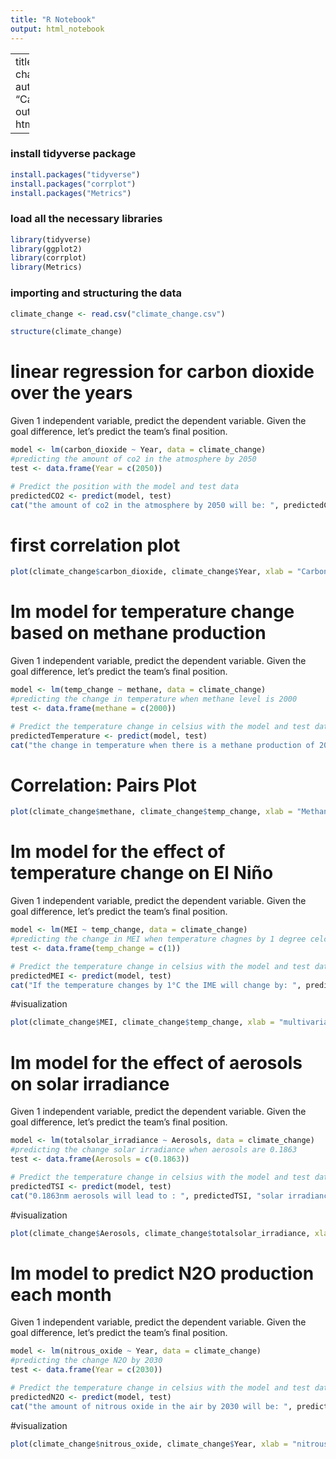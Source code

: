 ```yaml
---
title: "R Notebook"
output: html_notebook
---
```


---
title: "climate change"
author: "Carlos aybar"
output: html_notebook

---

### install tidyverse package
```r
install.packages("tidyverse")
install.packages("corrplot")
install.packages("Metrics")

```


### load all the necessary libraries
```r
library(tidyverse)
library(ggplot2)
library(corrplot)
library(Metrics)
```

### importing and structuring the data
```r
climate_change <- read.csv("climate_change.csv")

structure(climate_change)
```

# linear regression for carbon dioxide over the years
Given 1 independent variable, predict the dependent variable.
Given the goal difference, let's predict the team's final position.
```r
model <- lm(carbon_dioxide ~ Year, data = climate_change)
#predicting the amount of co2 in the atmosphere by 2050
test <- data.frame(Year = c(2050))

# Predict the position with the model and test data
predictedCO2 <- predict(model, test)
cat("the amount of co2 in the atmosphere by 2050 will be: ", predictedCO2)

```


# first correlation plot

```r
plot(climate_change$carbon_dioxide, climate_change$Year, xlab = "Carbon Dioxide (ppmv)", ylab= "Year", main = "Carbon dioxide production over the years", col = "red")
```


# lm model for temperature change based on methane production
Given 1 independent variable, predict the dependent variable.
Given the goal difference, let's predict the team's final position.
```r
model <- lm(temp_change ~ methane, data = climate_change)
#predicting the change in temperature when methane level is 2000
test <- data.frame(methane = c(2000))

# Predict the temperature change in celsius with the model and test data
predictedTemperature <- predict(model, test)
cat("the change in temperature when there is a methane production of 2000 ppmv is: ", predictedTemperature, "°C")

```
# Correlation: Pairs Plot


```r

plot(climate_change$methane, climate_change$temp_change, xlab = "Methane(ppmv)", ylab= "Temperature Change(°C)", main = "Effect methane on temperature change", col = "blue")

```
# lm model for the effect of temperature change on El Niño
Given 1 independent variable, predict the dependent variable.
Given the goal difference, let's predict the team's final position.
```r
model <- lm(MEI ~ temp_change, data = climate_change)
#predicting the change in MEI when temperature chagnes by 1 degree celcius
test <- data.frame(temp_change = c(1))

# Predict the temperature change in celsius with the model and test data
predictedMEI <- predict(model, test)
cat("If the temperature changes by 1°C the IME will change by: ", predictedMEI, "ppmv")


```

#visualization

```r
plot(climate_change$MEI, climate_change$temp_change, xlab = "multivariate El Niño Index", ylab= "Temperature Change", main = "Effect of temperature change on the intensity of an El Niño Southern Oscillation", col = "red")
```



# lm model for the effect of aerosols on solar irradiance
Given 1 independent variable, predict the dependent variable.
Given the goal difference, let's predict the team's final position.
```r
model <- lm(totalsolar_irradiance ~ Aerosols, data = climate_change)
#predicting the change solar irradiance when aerosols are 0.1863
test <- data.frame(Aerosols = c(0.1863))

# Predict the temperature change in celsius with the model and test data
predictedTSI <- predict(model, test)
cat("0.1863nm aerosols will lead to : ", predictedTSI, "solar irradiance per unit area")

```

#visualization

```r
plot(climate_change$Aerosols, climate_change$totalsolar_irradiance, xlab = "Aerosols", ylab= "total solar irradiance", main = "Effect aerosols on total irradiance", col = "orange")
```




# lm model to predict N2O production each month
Given 1 independent variable, predict the dependent variable.
Given the goal difference, let's predict the team's final position.
```r
model <- lm(nitrous_oxide ~ Year, data = climate_change)
#predicting the change N2O by 2030
test <- data.frame(Year = c(2030))

# Predict the temperature change in celsius with the model and test data
predictedN2O <- predict(model, test)
cat("the amount of nitrous oxide in the air by 2030 will be: ", predictedN2O, "ppmv")

```

#visualization

```r
plot(climate_change$nitrous_oxide, climate_change$Year, xlab = "nitrous oxide", ylab= "Year", main = "Nitrous oxide production since 1980 year", col = "green")
```
